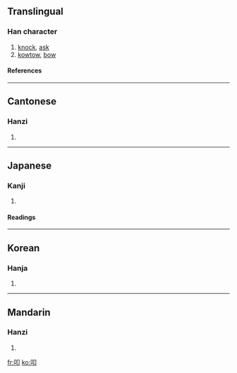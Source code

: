 ==Translingual==
===Han character===
{{Han char|rn=30|rad=口|as=02|sn=5|four=6702<sub>0</sub>|canj=口尸中 (RSL)}}
# [[knock]], [[ask]]
# [[kowtow]], [[bow]]
====References====
{{Han ref|kx=0172.040|dkj=03238|dj=0382.060|hdz=10573.030|uh=53E9|ud=21481|bh=A56E|bd=42350}}
----
==Cantonese==
===Hanzi===
{{yue-hanzi|jyut=|y=kau3}}
# {{defn|Cantonese}}
----
==Japanese==
===Kanji===
{{ja-kanji|grade=|rs=口02}}
# {{defn|Japanese}} 
====Readings====
{{ja-readings|on=[[こう]] (kō)|kun=[[たたく]] (tataku), [[たたき]] (tataki)}}
----
==Korean==
===Hanja===
{{ko-hanja|hangeul=고|rv=go|mr=ko}}
# {{defn|Korean}}
----
==Mandarin==
===Hanzi===
{{cmn-hanzi|pin=[[kòu]] ([[kou4]]), [[zhī]] ([[zhi1]])|wg=k'ou<sup>4</sup>, chih<sup>1</sup>}}
# {{defn|Mandarin}}

[[fr:叩]]
[[ko:叩]]